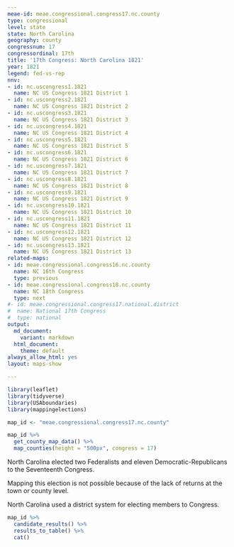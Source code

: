```yaml
---
meae-id: meae.congressional.congress17.nc.county
type: congressional
level: state
state: North Carolina
geography: county
congressnum: 17
congressordinal: 17th
title: '17th Congress: North Carolina 1821'
year: 1821
legend: fed-vs-rep
nnv:
- id: nc.uscongress1.1821
  name: NC US Congress 1821 District 1
- id: nc.uscongress2.1821
  name: NC US Congress 1821 District 2
- id: nc.uscongress3.1821
  name: NC US Congress 1821 District 3
- id: nc.uscongress4.1821
  name: NC US Congress 1821 District 4
- id: nc.uscongress5.1821
  name: NC US Congress 1821 District 5
- id: nc.uscongress6.1821
  name: NC US Congress 1821 District 6
- id: nc.uscongress7.1821
  name: NC US Congress 1821 District 7
- id: nc.uscongress8.1821
  name: NC US Congress 1821 District 8
- id: nc.uscongress9.1821
  name: NC US Congress 1821 District 9
- id: nc.uscongress10.1821
  name: NC US Congress 1821 District 10
- id: nc.uscongress11.1821
  name: NC US Congress 1821 District 11
- id: nc.uscongress12.1821
  name: NC US Congress 1821 District 12
- id: nc.uscongress13.1821
  name: NC US Congress 1821 District 13
related-maps:
- id: meae.congressional.congress16.nc.county
  name: NC 16th Congress
  type: previous
- id: meae.congressional.congress18.nc.county
  name: NC 18th Congress
  type: next
#- id: meae.congressional.congress17.national.district
#  name: National 17th Congress
#  type: national
output:
  md_document:
    variant: markdown
  html_document:
    theme: default
always_allow_html: yes
layout: maps-show

---
```


```r
library(leaflet)
library(tidyverse)
library(USAboundaries)
library(mappingelections)

map_id <- "meae.congressional.congress17.nc.county"
```

<div class="map">

```r
map_id %>%
  get_county_map_data() %>%
  map_counties(height = "500px", congress = 17)
```

</div>

North Carolina elected two Federalists and eleven Democratic-Republicans to the Seventeenth Congress.

Mapping this election is not possible because of the lack of returns at the town or county level.

North Carolina used a district system for electing members to Congress. 

<div class="results-table">

```r
map_id %>%
  candidate_results() %>%
  results_to_table() %>%
  cat()
```

</div>
